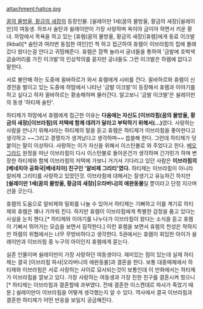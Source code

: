 attachment:hatice.jpg

[[꿈의 물방울, 황금의 새장]]의 등장인물. [쉴레이만 1세(꿈의 물방울, 황금의 새장)|쉴레이만]의 여동생. 하프사 술탄과 쉴레이만이 가장 사랑하며 옥이야 금이야 하면서 키운 황녀. 하맘에서 목욕을 하고 있는 [휴렘(꿈의 물방울, 황금의 새장)|휴렘]에게 동료 이크발(Ikbal)[* 술탄과 여러번 동침한 여인]인 척 하고 접근하여 휴렘이 이브라힘의 집에 몰래 갔다 왔다는걸 안다고 귀띰해준다. 휴렘은 깜짝 놀라서 궁녀들을 통하여 '금발에 호박색 곱슬머리를 가진 이크발'의 인상착의를 묻지만 궁녀들도 그런 이크발은 하렘에 없다고 말한다.

서로 불안해 하는 도중에 귈바하르가 와서 휴렘에게 시비를 건다. 귈바하르와 휴렘이 신경전을 벌이고 있는 도중에 하맘에서 나타난 '금발 이크발'이 등장해서 휴렘과 이야기를 하고 싶다고 하자 귈바하르는 황송해하며 물러간다. 알고보니 '금발 이크발'은 쉴레이만의 동생 '하티제 술탄'.

하티제가 하맘에서 휴렘에게 접근한 이유는 '''다음에는 자신도 [이브라힘(꿈의 물방울, 황금의 새장)|이브라힘]의 저택에 함께 데려가 달라고 부탁하기 위해서(...)'''였다. 사랑하는 사람을 만나기 위해서라는 하티제의 말을 듣고 휴렘은 하티제가 이브라힘을 좋아한다고 생각하고 ~~그리고 경쟁자가 생겨났다고 생각하며~~ 씁쓸해 한다. 그런데 하티제가 덧붙이는 말이 이상하다. 사랑하는 이가 자신을 위해서 이스탄불로 와 주었다고 한다. [[베오그라드]] 원정을 떠난 이브라힘이 다시 이스탄불로 돌아온건가 생각하며 긴가민가 하며 변장한 하티제와 함께 이브라힘의 저택에 가보니 거기서 기다리고 있던 사람은 '''이브라힘의 [베네치아 공화국|베네치아] 친구인 '알비제 그리티'였다.''' 하티제는 이브라힘이 아니라 알비제 그리티를 사랑하고 있었던것. 이브라힘에 대해서는 잘생기고 유능하긴 하지만 '''[쉴레이만 1세(꿈의 물방울, 황금의 새장)|오라버니]의 애완동물'''일 뿐이라고 단정 지으며 선을 긋는다.

휴렘의 도움으로 알비제와 밀회를 나눌 수 있어서 하티제는 기뻐하고 이를 계기로 하티제와 휴렘은 꽤나 가까워 진다. 하지만 휴렘이 이브라힘에게 특별한 감정을 품고 있다는 사실을 눈치 챈다.[* 하티제와 이야기를 나누다가 이브라힘이 왔다는 소식을 듣고 휴렘이 기뻐서 뛰어가는 모습을 보면서 짐작한다.] 이런 휴렘을 보면서 휴렘의 천성은 착하지만 하렘의 위협에서는 너무 무방비하다고 생각한다. 5권에서는 휴렘이 회임한 아이가 쉴레이만과 이브라힘 중 누구의 아이인지 휴렘에게 묻는다.

실존 인물이며 쉴레이만이 가장 사랑하던 여동생이다. 재미있는 점이 있는데 실제 하티제는 결국 [이브라힘 파샤|오라버니의 애완동물]과 결혼을 한다. 보통 대중매체에서 하티제와 이브라힘은 서로 사랑하는 사이로 묘사되는것이 보통인데 이 만화에서는 하티제가 이브라힘을 깔보고 있다. 가장 사랑하는 여동생과 가장 친한 친구를 결혼시켜 줬으니[* 하티제는 이브라힘과 결혼할때 과부였다. 전에 결혼한 이스켄데르 파샤가 죽었기 때문.] 쉴레이만이 이브라힘을 어떻게 생각했는지 알 수 있다. 역사에서 결국 이브라힘과 결혼한 하티제가 어떤 반응을 보일지 궁금해진다.
